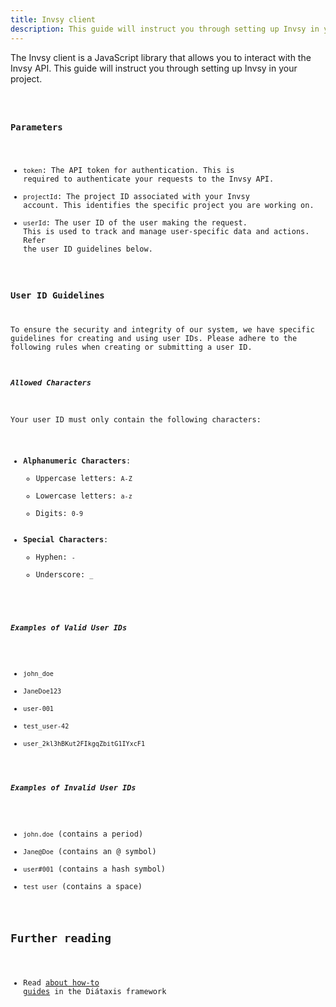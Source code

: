 ```yaml
---
title: Invsy client
description: This guide will instruct you through setting up Invsy in your project.
---
```



The Invsy client is a JavaScript library that allows you to interact with the Invsy API. This guide will instruct you through setting up Invsy in your project.

<Code code={snippetsCoreInvsyClient} lang="ts" />

### Parameters
- `token`: The API token for authentication. This is required to authenticate your requests to the Invsy API.
- `projectId`: The project ID associated with your Invsy account. This identifies the specific project you are working on.
- `userId`: The user ID of the user making the request. This is used to track and manage user-specific data and actions. Refer the user ID guidelines below.

### User ID Guidelines

To ensure the security and integrity of our system, we have specific guidelines for creating and using user IDs. Please adhere to the following rules when creating or submitting a user ID.

##### Allowed Characters

Your user ID must only contain the following characters:

- **Alphanumeric Characters**:
    - Uppercase letters: `A-Z`
    - Lowercase letters: `a-z`
    - Digits: `0-9`
- **Special Characters**:
    - Hyphen: `-`
    - Underscore: `_`

##### Examples of Valid User IDs

- `john_doe`
- `JaneDoe123`
- `user-001`
- `test_user-42`
- `user_2kl3hBKut2FIkgqZbitG1IYxcF1`

##### Examples of Invalid User IDs

- `john.doe` (contains a period)
- `Jane@Doe` (contains an @ symbol)
- `user#001` (contains a hash symbol)
- `test user` (contains a space)

## Further reading

- Read [about how-to guides](https://diataxis.fr/how-to-guides/) in the Diátaxis framework
